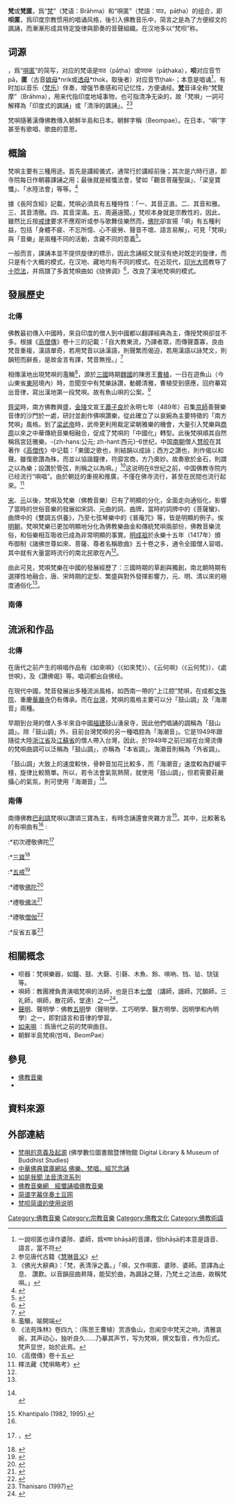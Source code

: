 {{佛教}}
'''梵{{zy|唄|bài}}'''或'''梵匿'''，爲“[[梵|梵]]”（梵语：Brāhma）和“唄匿”（梵語：पाठ，pāṭha）的组合，即'''呗匿'''，爲印度宗教惯用的唱诵风格，後引入佛教音乐中，简言之是為了方便經文的諷誦，而漸漸形成具特定旋律與節奏的音聲組織。在汉地多以“梵呗”称。

==词源==
'''{{zy|唄|bài}}'''，爲“[[唄匿|唄匿]]”的简写，对应的梵语是पाठ（pāṭha）或पाठक（pāṭhaka），'''呗'''对应音节pā，'''匿'''（古音[[娘母|娘母]]*nrik或[[透母|透母]]*thok，取後者）对应音节ṭhak-；本意是唱诵<ref>一說呗匿也译作婆陟、婆師，爲भाषा bhāṣā的音譯，但bhāṣā的本意是語音、語言，當不符</ref>，有时加以音乐（[[梵乐|梵乐]]）伴奏，增强节奏感和可记忆性，方便诵经。'''[[梵_(消歧义)|梵]]'''音译全称“梵覽摩”（Brāhma），用来代指印度地域事物，也可指清净无染的，故「梵唄」一詞可解釋為「印度式的諷誦」或「清淨的諷誦」。<ref>参见唐代古籍《[[一切经音义|慧琳音义]]》</ref><ref>《佛光大辭典》：「梵，表清淨之義。」「唄，又作唄匿、婆陟、婆師。意譯為止息、 讚歎。以音韻屈曲昇降，能契於曲，為諷詠之聲，乃梵土之法曲，故稱梵唄。」</ref>

梵唄隨著漢傳佛教傳入朝鮮半島和日本。朝鮮字稱{{lang|ko|범패/梵唄}}（Beompae）。在日本，“唄”字甚至有歌唱、歌曲的意思。

==概論==
梵唄主要有三種用途。首先是講經儀式，通常行於講經前後；其次是六時行道，即寺院每日作朝暮課誦之用；最後就是經懺法會，譬如「觀音菩薩聖誕」、「梁皇寶懺」、「水陸法會」等等。<ref name="foyin1">{{cite web|language=zh-cn|url=http://www.foyin.org/wenhua/ShowArticle.asp?ArticleID=67044|title=佛教音乐|publisher=佛音網站|author=慧云|accessdate=2009-02-12|deadurl=yes|archiveurl=https://web.archive.org/web/20071226034953/http://www.foyin.org/wenhua/ShowArticle.asp?ArticleID=67044|archivedate=2007-12-26}}</ref>

據《長阿含經》記載，梵唄必須具有五種特性：「一、其音正直。二、其音和雅。三、其音清徹。四、其音深滿。五、周遍遠聞。」梵呗本身就是宗教性的，因此，雖然比丘按[[戒律|戒律]]要求不應观听或参与歌舞伎樂然而，[[佛陀|佛陀]]卻宣揚「唄」有五種利益，包括「身體不疲、不忘所憶、心不疲勞、聲音不壞、語言易解」，可見「梵唄」與「音樂」是兩種不同的活動，含藏不同的意義<ref>{{cite journal| title =台灣佛教梵唄教學之轉變與影響| journal =國立成功大學藝術研究所碩士論文| date =2005| first =| last =陳欣宜| volume =| issue =| pages =| id =| url =http://etds.lib.ncku.edu.tw/etdservice/view_metadata?etdun=U0026-0812200911424408&query_field1=&query_word1=%E9%99%B3%E6%AC%A3%E5%AE%9C| accessdate =2018-09-17| archive-date =2021-06-19| archive-url =https://web.archive.org/web/20210619100540/http://etds.lib.ncku.edu.tw/etdservice/view_metadata?etdun=U0026-0812200911424408&query_field1=&query_word1=%E9%99%B3%E6%AC%A3%E5%AE%9C| dead-url =no}}</ref>。

一般而言，課誦本並不提供旋律的標示，因此念誦經文就沒有绝对既定的旋律，而只是有个大概的模式，在汉地、藏地均有不同的模式。在近现代，[[印光大师|印光大师]]教导了[[十唸法|十唸法]]，并爲譜了多首梵唄曲如《绕佛调》<ref>{{Cite web |url=http://music.show160.com/1692905 |title=印光大師繞佛調 |accessdate=2018-09-19 |archive-date=2018-09-19 |archive-url=https://web.archive.org/web/20180919172001/http://music.show160.com/1692905 |dead-url=no }}</ref>，改良了漢地梵唄的模式。

==發展歷史==
===北傳===
佛教最初傳入中國時，來自印度的僧人到中國都以翻譯經典為主，傳授梵唄卻並不多。根據《[[高僧傳|高僧傳]]》卷十三的記載：「自大教東流，乃譯者眾，而傳聲蓋寡，良由梵音重複，漢語單奇，若用梵音以詠漢語，則聲繁而偈迫，若用漢語以詠梵文，則韻短而辭長，是故金言有譯，梵音無授。」<ref name="hkb532">{{cite journal|language=zh-tw|url=http://www.hkbuddhist.org/magazine/532/532_12.html|title=試論佛教音樂的發展|author=釋慧雲|journal=香港佛教532期|publisher=香港佛教聯合會|accessdate=2009-02-12|deadurl=yes|archiveurl=https://web.archive.org/web/20090108162508/http://www.hkbuddhist.org/magazine/532/532_12.html|archivedate=2009-01-08}}</ref>

相傳漢地出現梵唄的濫觴<ref>濫觴，喻開端</ref>，源於[[三國|三國]]時期[[魏國|魏國]]的陳思王[[曹植|曹植]]，一日在遊魚山（今山東省[[東阿|東阿]]境內）時，忽聞空中有梵樂詠讚，動聽清雅，曹植受到感應，回府摹寫出音律，寫出漢地第一段梵唄。故有魚山唄的公案。<ref>《法苑珠林》卷四九：（陈思王曹植）赏游鱼山，忽闻空中梵天之响，清雅哀婉，其声动心，独听良久……乃摹其声节，写为梵唄，撰文製音，传为后式。梵声显世，始於此焉。</ref>

[[齊梁|齊梁]]時，南方佛教興盛，[[金陵|金陵]]文宣王[[蕭子良|蕭子良]]於永明七年（489年）召集[[京師|京師]]善聲樂音律的沙門於一處，研討並創作佛唄讚樂，從此確立了以哀婉為主要特徵的「南方梵唄」風格。到了[[梁武帝|梁武帝]]時，武帝更利用裁定梁朝雅樂的機會，大量引入梵樂與[[商周|商周]]以來之中華傳統音樂相融合，促成了梵唄的「中國化」轉型。此後梵唄順其自然稱爲宮廷雅樂。-{zh-hans:公元; zh-hant:西元}-6世纪，中国[[南朝|南朝]]僧人[[慧皎|慧皎]]在其著作《[[高僧传|高僧传]]》中记载：「東國之歌也，則結韻以成詠；西方之讚也，則作偈以和聲。雖復歌讚為殊，而並以協諧鐘律，符靡宮商，方乃奧妙。故奏歌於金石，則謂之以為樂；設讚於管弦，則稱之以為唄。」<ref>《高僧傳》卷十五</ref>这说明在6世纪之前，中国佛教寺院内已经流行“唄唱”。由於朝廷的重視和推廣，不僅在佛寺流行，甚至在民間也流行起來。<ref name=luekao>釋法藏《梵唄略考》</ref>

[[宋朝|宋]]、[[元朝|元]]以後，梵唄及梵樂（佛教音樂）已有了明顯的分化，全面走向通俗化，影響了當時的世俗音樂的發展如宋詞、元曲的詞、曲牌，當時的詞牌中的《菩薩蠻》、曲牌中的《雙調五供養》，乃至七弦琴樂中的《普庵咒》等，皆是明顯的例子。俟[[明朝|明朝]]，梵唄梵樂已更加明顯地分化為佛教樂曲金和傳統梵唄兩部份，佛教音樂流俗，和俗樂相互吸收已成為非常明顯的事實。[[明成祖|明成祖]]於永樂十五年（1417年）頒布御制《諸佛世尊如來、菩薩、尊者名稱歌曲》五十卷之多，通令全國僧人習唱，其中就有大量當時流行的南北民歌在內<ref name=luekao/>。

由此可見，梵唄梵樂在中國的發展經歷了：三國時期的草創與獨創，南北朝時期有選擇性地融合，唐、宋時期的定型、繁盛與對外發揮影響力，元、明、清以來的極度通俗化<ref name=luekao/>。
===南傳===

==流派和作品==
===北傳===
在唐代之前产生的唄唱作品有《如來唄》（《如來梵》）、《云何唄》（《云何梵》）、《處世唄》，及《讚佛偈》等。唱词都出自佛经。

在現代中國，梵音發展出多種流派風格，如西南一帶的“上江腔”梵唄，在成都[[文殊院|文殊院]]、重慶[[華嚴寺|華嚴寺]]仍有傳承。而在[[台灣|台灣]]，梵唄的風格主要可以分「鼓山調」及「海潮音」兩種。

早期到台灣的僧人多半來自中國[[福建|福建]]鼓山湧泉寺，因此他們唱誦的調稱為「鼓山調」。除「鼓山調」外，目前台灣梵唄的另一種唱腔為「海潮音」。它是1949年跟隨從大陸[[浙江省|浙江省]]及[[江蘇省|江蘇省]]的僧人帶入台灣，因此，於1949年之前已經在台灣流傳的梵唄曲調可以泛稱為「鼓山調」，亦稱為「本省調」。海潮音則稱為「外省調」。

「鼓山調」大致上的速度較快，骨幹音加花比較多，而「海潮音」速度較為舒緩平穩，旋律比較簡單。所以，若令法會氣氛熱鬧，就使用「鼓山調」，但若需要莊嚴攝心的氣氛，則可使用「海潮音」<ref>{{cite journal | title = 梵唄與佛教音樂（上） | journal = 香光莊嚴 | date = 2002 | first =  | last = 陳碧燕 | volume = 72 | issue =  | pages = 136-150 | id =  | url = http://www.gaya.org.tw/magazine/v1/2005/72/72al1.htm | accessdate = 2011-05-27 | archive-date = 2015-06-05 | archive-url = https://web.archive.org/web/20150605152517/http://www.gaya.org.tw/magazine/v1/2005/72/72al1.htm | dead-url = no }}<br>{{cite journal| title = 梵唄與佛教音樂（下）| journal = 香光莊嚴| date = 2003| first = | last = 陳碧燕| volume = 73| issue = | id = | url = http://www.gaya.org.tw/magazine/v1/2005/73/73am1.htm| accessdate = 2018-09-17| archive-date = 2018-09-17| archive-url = https://web.archive.org/web/20180917071442/http://www.gaya.org.tw/magazine/v1/2005/73/73am1.htm| dead-url = no}}</ref>。

===南傳===
南傳佛教[[巴利語|巴利語]]梵唄以讚頌三寶為主，有時念誦還會夾雜方言<ref name="Khantipalo 1982, 1995">Khantipalo (1982, 1995).</ref>。其中，比較著名的有唄曲有<ref name="Khantipalo 1982, 1995"/> :
:*初次禮敬佛陀<ref>{{cite web|url=http://www.buddhanet.net/filelib/mp3/chanting.zip|title=巴利文及英文翻譯版本的梵唄|accessdate=2018-09-19|archive-date=2016-11-04|archive-url=https://web.archive.org/web/20161104070434/http://www.buddhanet.net/filelib/mp3/chanting.zip|dead-url=no}}，{{cite web|title=初次禮敬佛陀聲音檔案|url=http://www.buddhanet.net/filelib/mp3/02-chant-02.mp3|accessdate=2018-09-19|archive-date=2016-04-17|archive-url=https://web.archive.org/web/20160417020759/http://www.buddhanet.net/filelib/mp3/02-chant-02.mp3|dead-url=no}}</ref> 
:*[[三寶_(佛教)|三寶]]<ref>{{cite web|title=三寶聲音檔案|url=http://www.buddhanet.net/filelib/mp3/03-chant-03.mp3|accessdate=2018-09-19|archive-date=2016-03-03|archive-url=https://web.archive.org/web/20160303212148/http://www.buddhanet.net/filelib/mp3/03-chant-03.mp3|dead-url=no}}</ref> 
:*[[五戒|五戒]]<ref>{{cite web|title=五戒聲音檔案|url=http://www.buddhanet.net/filelib/mp3/04-chant-04.mp3|accessdate=2018-09-19|archive-date=2020-08-09|archive-url=https://web.archive.org/web/20200809110002/http://www.buddhanet.net/filelib/mp3/04-chant-04.mp3|dead-url=no}}</ref>
:*禮敬[[佛陀|佛陀]]<ref>{{cite web|title=禮敬佛陀聲音檔案|url=http://www.buddhanet.net/filelib/mp3/05-chant-05.mp3|accessdate=2018-09-19|archive-date=2016-03-03|archive-url=https://web.archive.org/web/20160303182949/http://www.buddhanet.net/filelib/mp3/05-chant-05.mp3|dead-url=no}}</ref>
:*禮敬[[佛法|佛法]]<ref>{{cite web|title=禮敬佛法聲音檔案|url=http://www.buddhanet.net/filelib/mp3/06-chant-06.mp3|accessdate=2018-09-19|archive-date=2016-03-03|archive-url=https://web.archive.org/web/20160303211319/http://www.buddhanet.net/filelib/mp3/06-chant-06.mp3|dead-url=no}}</ref>
:*禮敬[[僧伽|僧伽]]<ref>{{cite web|title=禮敬僧伽聲音檔案|url=http://www.buddhanet.net/filelib/mp3/07-chant-07.mp3|accessdate=2018-09-19|archive-date=2015-09-23|archive-url=https://web.archive.org/web/20150923221229/http://www.buddhanet.net/filelib/mp3/07-chant-07.mp3|dead-url=no}}</ref> 
:*反省五事<ref>Thanisaro (1997)</ref>

==相關概念==
* 呗器：梵唄樂器，如鐘、鼓、大磬、引磬、木魚、鈴、嗩吶、铛、铪、铙钹等。
* 唄師：教團裡負責演唱梵唄的法師，也是日本[https://kotobank.jp/word/%E4%B8%83%E5%83%A7-520849#E3.83.87.E3.82.B8.E3.82.BF.E3.83.AB.E5.A4.A7.E8.BE.9E.E6.B3.89 七僧] {{Wayback|url=https://kotobank.jp/word/%E4%B8%83%E5%83%A7-520849#E3.83.87.E3.82.B8.E3.82.BF.E3.83.AB.E5.A4.A7.E8.BE.9E.E6.B3.89 |date=20180919171745 }}{{ja}}（講師，讀師，咒願師，三礼師，唄師，散花師，堂達）之一<ref>{{Cite web |url=https://kotobank.jp/word/%E4%B8%83%E5%83%A7-520849#E3.83.87.E3.82.B8.E3.82.BF.E3.83.AB.E5.A4.A7.E8.BE.9E.E6.B3.89 |title=Kotoban詞典【七僧】 |accessdate=2018-09-19 |archive-date=2018-09-19 |archive-url=https://web.archive.org/web/20180919171745/https://kotobank.jp/word/%E4%B8%83%E5%83%A7-520849#E3.83.87.E3.82.B8.E3.82.BF.E3.83.AB.E5.A4.A7.E8.BE.9E.E6.B3.89 |dead-url=no }}</ref>。
* [[聲明|聲明]]、聲明學：佛教[[五明|五明]]學（聲明學、工巧明學、醫方明學、因明學和內明學）之一，即對語言和音律的學習。
* [https://kotobank.jp/word/%E5%A6%82%E6%9D%A5%E5%94%84-593454 如来唄] {{Wayback|url=https://kotobank.jp/word/%E5%A6%82%E6%9D%A5%E5%94%84-593454 |date=20180919171725 }}{{ja}}：爲唐代之前的梵唄曲目。
* 朝鮮半島梵唄(범패，BeomPae）{{ko}}

==參見==
* [[佛教音樂|佛教音樂]]
*{{le|佛教唱诵|Buddhist chant}}

==資料來源==
{{Reflist|2}}

==外部連結==
* [http://enlight.lib.ntu.edu.tw/FULLTEXT/JR-MAG/mag377242.pdf  梵唄的意義及起源] {{Wayback|url=http://enlight.lib.ntu.edu.tw/FULLTEXT/JR-MAG/mag377242.pdf |date=20180917105223 }} (佛學數位圖書館暨博物館 Digital Library & Museum of Buddhist Studies)
* [https://web.archive.org/web/20110608001550/http://www.fodian.net/media/index.htm  中華佛典寶庫網站 佛樂、梵唱、經咒念誦] 
* [https://web.archive.org/web/20090722144507/http://www.vg.com.tw/music_index.htm#@01  如是我聞 法音清流系列 ]
* [http://www.fojiaoyinyue.org/jingdian/  佛教音樂網　經懺誦唱佛教音樂 ] {{Wayback|url=http://www.fojiaoyinyue.org/jingdian/ |date=20110518073959 }}
* [http://www.tudou.com/home/_103904660 简谱字幕伴奏土豆网]
* [http://blog.sina.com.cn/s/blog_0e8ee3890100ru91.html 梵呗简谱的使用说明] {{Wayback|url=http://blog.sina.com.cn/s/blog_0e8ee3890100ru91.html |date=20180919172012 }}

[[Category:佛教音樂|Category:佛教音樂]]
[[Category:宗教音樂|Category:宗教音樂]]
[[Category:佛教文化|Category:佛教文化]]
[[Category:佛教術語|Category:佛教術語]]